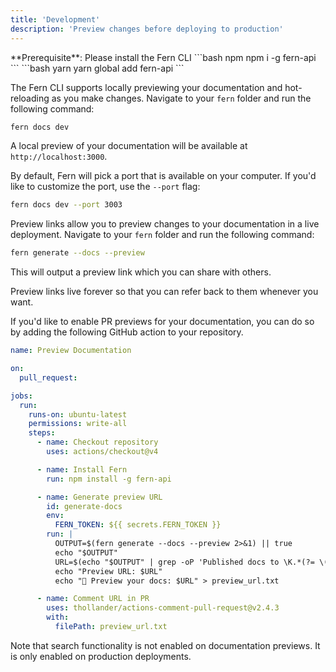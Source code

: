 ```yaml
---
title: 'Development'
description: 'Preview changes before deploying to production'
---
```


<Info>
**Prerequisite**: Please install the Fern CLI 

<CodeGroup>
  ```bash npm
  npm i -g fern-api
  ```
  ```bash yarn
  yarn global add fern-api
  ```
</CodeGroup>

</Info>

<AccordionGroup toc={true}>

<Accordion title="Local Development">

The Fern CLI supports locally previewing your documentation and hot-reloading as you make changes. Navigate to your `fern` 
folder and run the following command:

```bash
fern docs dev
```

A local preview of your documentation will be available at `http://localhost:3000`. 

By default, Fern will pick a port that is available on your computer. If you'd like to customize the port, 
use the `--port` flag: 

```bash
fern docs dev --port 3003
```

</Accordion>

<Accordion title="Preview links">

Preview links allow you to preview changes to your documentation in a live deployment. Navigate to your `fern` folder 
and run the following command: 

```bash
fern generate --docs --preview
```

This will output a preview link which you can share with others. 

<Info>
  Preview links live forever so that you can refer back to them whenever you want.
</Info>

</Accordion>

<Accordion title="PR Previews">

If you'd like to enable PR previews for your documentation, you can do so by adding the following
GitHub action to your repository. 

```yaml preview.yaml
name: Preview Documentation

on:
  pull_request:

jobs:
  run:
    runs-on: ubuntu-latest
    permissions: write-all
    steps:
      - name: Checkout repository
        uses: actions/checkout@v4

      - name: Install Fern
        run: npm install -g fern-api

      - name: Generate preview URL
        id: generate-docs
        env:
          FERN_TOKEN: ${{ secrets.FERN_TOKEN }}
        run: |
          OUTPUT=$(fern generate --docs --preview 2>&1) || true
          echo "$OUTPUT"
          URL=$(echo "$OUTPUT" | grep -oP 'Published docs to \K.*(?= \()')
          echo "Preview URL: $URL"
          echo "🌿 Preview your docs: $URL" > preview_url.txt

      - name: Comment URL in PR
        uses: thollander/actions-comment-pull-request@v2.4.3
        with:
          filePath: preview_url.txt
```

</Accordion>


</AccordionGroup>

<Warning>
  Note that search functionality is not enabled on documentation previews. It is only 
  enabled on production deployments. 
</Warning>

